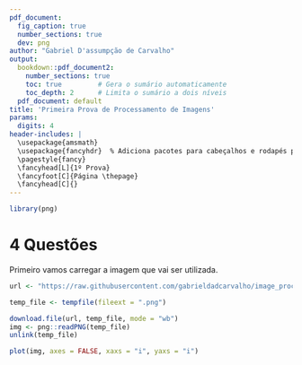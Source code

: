 ```yaml
---
pdf_document:
  fig_caption: true
  number_sections: true
  dev: png
author: "Gabriel D'assumpção de Carvalho"
output:
  bookdown::pdf_document2:
    number_sections: true
    toc: true         # Gera o sumário automaticamente
    toc_depth: 2      # Limita o sumário a dois níveis
  pdf_document: default
title: 'Primeira Prova de Processamento de Imagens'
params:
  digits: 4
header-includes: |
  \usepackage{amsmath}
  \usepackage{fancyhdr}  % Adiciona pacotes para cabeçalhos e rodapés personalizados
  \pagestyle{fancy}
  \fancyhead[L]{1º Prova}
  \fancyfoot[C]{Página \thepage}
  \fancyhead[C]{}
---
```


```r
library(png)
```

# 4 Questões

Primeiro vamos carregar a imagem que vai ser utilizada.



```r
url <- "https://raw.githubusercontent.com/gabrieldadcarvalho/image_processing/main/exam/my_picuture.png"

temp_file <- tempfile(fileext = ".png")

download.file(url, temp_file, mode = "wb")
img <- png::readPNG(temp_file)
unlink(temp_file)

plot(img, axes = FALSE, xaxs = "i", yaxs = "i")
```

